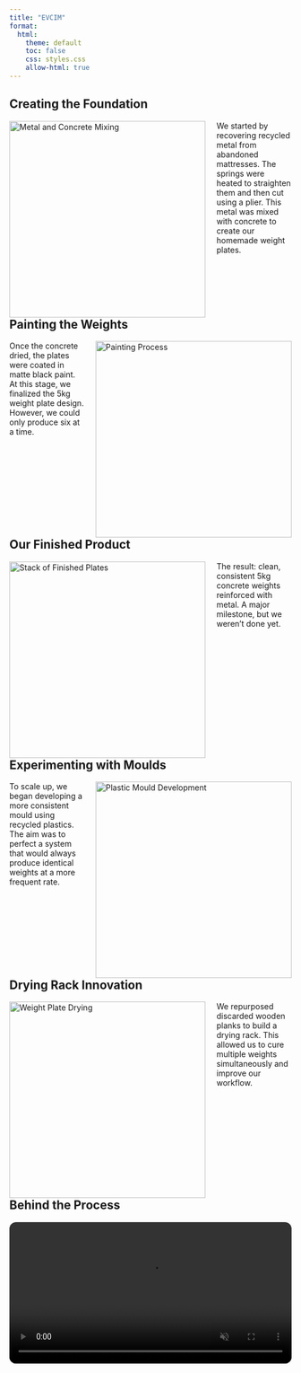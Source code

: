 ```yaml
---
title: "EVCIM"
format: 
  html:
    theme: default
    toc: false
    css: styles.css
    allow-html: true
---
```


## Creating the Foundation

<a href="#">
  <img 
    src="no-paint.jpg" 
    alt="Metal and Concrete Mixing" 
    style="float: left; margin-right: 20px; width: 350px; transition: transform 0.3s ease;"
    onmouseover="this.style.transform='translateY(-10px)';"
    onmouseout="this.style.transform='translateY(0)';"
  />
</a>

<p>
We started by recovering recycled metal from abandoned mattresses. The springs were heated to straighten them and then cut using a plier. This metal was mixed with concrete to create our homemade weight plates.
</p>

<div style="clear: both; margin-top: 60px;"></div>

## Painting the Weights

<a href="#">
  <img 
    src="painting.jpg" 
    alt="Painting Process" 
    style="float: right; margin-left: 20px; width: 350px; transition: transform 0.3s ease;"
    onmouseover="this.style.transform='translateY(-10px)';"
    onmouseout="this.style.transform='translateY(0)';"
  />
</a>

<p>
Once the concrete dried, the plates were coated in matte black paint. At this stage, we finalized the 5kg weight plate design. However, we could only produce six at a time.
</p>

<div style="clear: both; margin-top: 60px;"></div>

## Our Finished Product

<a href="#">
  <img 
    src="final-image.jpg" 
    alt="Stack of Finished Plates" 
    style="float: left; margin-right: 20px; width: 350px; transition: transform 0.3s ease;"
    onmouseover="this.style.transform='translateY(-10px)';"
    onmouseout="this.style.transform='translateY(0)';"
  />
</a>

<p>
The result: clean, consistent 5kg concrete weights reinforced with metal. A major milestone, but we weren’t done yet.
</p>

<div style="clear: both; margin-top: 60px;"></div>

## Experimenting with Moulds

<a href="#">
  <img 
    src="mould.jpg" 
    alt="Plastic Mould Development" 
    style="float: right; margin-left: 20px; width: 350px; transition: transform 0.3s ease;"
    onmouseover="this.style.transform='translateY(-10px)';"
    onmouseout="this.style.transform='translateY(0)';"
  />
</a>

<p>
To scale up, we began developing a more consistent mould using recycled plastics. The aim was to perfect a system that would always produce identical weights at a more frequent rate.
</p>

<div style="clear: both; margin-top: 60px;"></div>

## Drying Rack Innovation

<a href="#">
  <img 
    src="finised-weight.jpg" 
    alt="Weight Plate Drying" 
    style="float: left; margin-right: 20px; width: 350px; transition: transform 0.3s ease;"
    onmouseover="this.style.transform='translateY(-10px)';"
    onmouseout="this.style.transform='translateY(0)';"
  />
</a>

<p>
We repurposed discarded wooden planks to build a drying rack. This allowed us to cure multiple weights simultaneously and improve our workflow.
</p>

<div style="clear: both; margin-top: 60px;"></div>

## Behind the Process

<video controls muted autoplay loop playsinline style="width: 100%; border-radius: 12px;">
  <source src="../Videos/metal-bending.mp4" type="video/mp4">
  Your browser does not support the video tag.
</video>

<p><em>This clip shows part of our early-stage process: heating and bending metal taken from mattress springs — a key reinforcement element in the final weight.</em></p>

<div style="margin-top: 60px;"></div>

## Transport Tactics

<a href="#">
  <img 
    src="transport.jpg" 
    alt="Transporting Mattress" 
    style="float: right; margin-left: 20px; width: 350px; transition: transform 0.3s ease;"
    onmouseover="this.style.transform='translateY(-10px)';"
    onmouseout="this.style.transform='translateY(0)';"
  />
</a>

<p>
<em>You might be wondering how we brought the mattresses home...</em><br/>
<strong>This is how.</strong> Do not try this at home — unless you're feeling lucky and you have a very good excuse to the guards.
</p>

<div style="clear: both; margin-top: 60px;"></div>

## Reflection

<p style="max-width: 800px; margin: 0 auto; font-size: 1.1rem; line-height: 1.7;">
At the core of the EVCIM project is a belief that <strong>fitness should be accessible to everyone</strong>. Gym equipment, especially weights, can be expensive — but through recycling, creativity, and sheer trial-and-error, we’ve managed to design <strong>affordable, functional weights</strong> from materials that would’ve ended up in landfills.
</p>

<p style="max-width: 800px; margin: 0 auto; font-size: 1.1rem; line-height: 1.7;">
We’re not just making plates — we’re building a <strong>movement</strong> where passion meets sustainability. And we’re not stopping until <strong>everyone</strong> can train, lift, and grow without breaking the bank.
</p>

<div style="text-align: center; margin-top: 40px;">
  <a href="https://www.instagram.com/_evcim_" target="_blank" style="text-decoration: none; color: inherit;">
    <img src="https://cdn-icons-png.flaticon.com/512/2111/2111463.png" alt="Instagram" width="30" style="vertical-align: middle; margin-right: 8px;">
    <strong style="font-size: 1.1rem;">Follow us on Instagram: @_evcim_</strong>
  </a>
</div>

